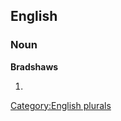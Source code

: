 
==English==

===Noun===
'''Bradshaws'''

# {{plural of|[[Bradshaw]]}}

[[Category:English plurals]]